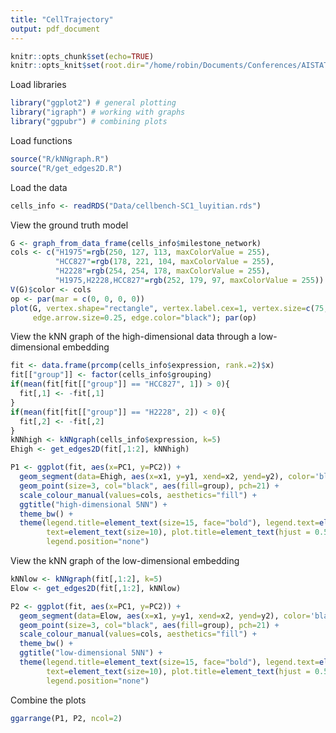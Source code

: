 ```yaml
---
title: "CellTrajectory"
output: pdf_document
---
```


```r
knitr::opts_chunk$set(echo=TRUE)
knitr::opts_knit$set(root.dir="/home/robin/Documents/Conferences/AISTATS/2022/Code")
```

Load libraries

``` r
library("ggplot2") # general plotting
library("igraph") # working with graphs
library("ggpubr") # combining plots
```

Load functions

``` r
source("R/kNNgraph.R")
source("R/get_edges2D.R")
```

Load the data

``` r
cells_info <- readRDS("Data/cellbench-SC1_luyitian.rds")
```

View the ground truth model

``` r
G <- graph_from_data_frame(cells_info$milestone_network)
cols <- c("H1975"=rgb(250, 127, 113, maxColorValue = 255),
          "HCC827"=rgb(178, 221, 104, maxColorValue = 255),
          "H2228"=rgb(254, 254, 178, maxColorValue = 255),
          "H1975,H2228,HCC827"=rgb(252, 179, 97, maxColorValue = 255))
V(G)$color <- cols
op <- par(mar = c(0, 0, 0, 0))
plot(G, vertex.shape="rectangle", vertex.label.cex=1, vertex.size=c(75, 75, 75, 150),
     edge.arrow.size=0.25, edge.color="black"); par(op)
```

View the kNN graph of the high-dimensional data through a low-dimensional embedding

``` r
fit <- data.frame(prcomp(cells_info$expression, rank.=2)$x)
fit[["group"]] <- factor(cells_info$grouping)
if(mean(fit[fit[["group"]] == "HCC827", 1]) > 0){
  fit[,1] <- -fit[,1]
}
if(mean(fit[fit[["group"]] == "H2228", 2]) < 0){
  fit[,2] <- -fit[,2]
}
kNNhigh <- kNNgraph(cells_info$expression, k=5)
Ehigh <- get_edges2D(fit[,1:2], kNNhigh)

P1 <- ggplot(fit, aes(x=PC1, y=PC2)) +
  geom_segment(data=Ehigh, aes(x=x1, y=y1, xend=x2, yend=y2), color='black', alpha=0.15) +
  geom_point(size=3, col="black", aes(fill=group), pch=21) +
  scale_colour_manual(values=cols, aesthetics="fill") +
  ggtitle("high-dimensional 5NN") +
  theme_bw() +
  theme(legend.title=element_text(size=15, face="bold"), legend.text=element_text(size=12),
        text=element_text(size=10), plot.title=element_text(hjust = 0.5, size=12),
        legend.position="none")
```

View the kNN graph of the low-dimensional embedding

``` r
kNNlow <- kNNgraph(fit[,1:2], k=5)
Elow <- get_edges2D(fit[,1:2], kNNlow)

P2 <- ggplot(fit, aes(x=PC1, y=PC2)) +
  geom_segment(data=Elow, aes(x=x1, y=y1, xend=x2, yend=y2), color='black', alpha=0.75) +
  geom_point(size=3, col="black", aes(fill=group), pch=21) +
  scale_colour_manual(values=cols, aesthetics="fill") +
  theme_bw() +
  ggtitle("low-dimensional 5NN") +
  theme(legend.title=element_text(size=15, face="bold"), legend.text=element_text(size=12),
        text=element_text(size=10), plot.title=element_text(hjust = 0.5, size=12),
        legend.position="none")
```

Combine the plots

``` r
ggarrange(P1, P2, ncol=2)
```
